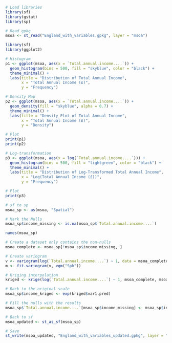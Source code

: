 ```{r}
# Load libraries
library(sf)
library(gstat)
library(sp)
```

```{r}

# Read gpkg
msoa <- st_read("England_with_variables.gpkg", layer = "msoa")
```

```{r}
library(sf)
library(ggplot2)

# Histogram
p1 <- ggplot(msoa, aes(x = `Total.annual.income....`)) +
  geom_histogram(bins = 500, fill = "skyblue", color = "black") +
  theme_minimal() +
  labs(title = "Distribution of Total Annual Income",
       x = "Total Annual Income (£)",
       y = "Frequency")

# Density Map
p2 <- ggplot(msoa, aes(x = `Total.annual.income....`)) +
  geom_density(fill = "skyblue", alpha = 0.7) +
  theme_minimal() +
  labs(title = "Density Plot of Total Annual Income",
       x = "Total Annual Income (£)",
       y = "Density")

# Plot
print(p1)
print(p2)

# Log-transformation
p3 <- ggplot(msoa, aes(x = log(`Total.annual.income....`))) +
  geom_histogram(bins = 500, fill = "lightgreen", color = "black") +
  theme_minimal() +
  labs(title = "Distribution of Log-Transformed Total Annual Income",
       x = "Log(Total Annual Income (£))",
       y = "Frequency")

# Plot
print(p3)

```

```{r}
# sf to sp
msoa_sp <- as(msoa, "Spatial")
```

```{r}
# Mark the Nulls
msoa_sp$income_missing <- is.na(msoa_sp$`Total.annual.income....`)
```

```{r}
names(msoa_sp)
```

```{r}

# Create a dataset only contains the non-nulls
msoa_complete <- msoa_sp[!msoa_sp$income_missing, ]

# Create variogram
v <- variogram(log(`Total.annual.income....`) ~ 1, data = msoa_complete)
m <- fit.variogram(v, vgm("Sph"))

# Kriging interpolation
kriged <- krige(log(`Total.annual.income....`) ~ 1, msoa_complete, msoa_sp, model = m)

# Back to the original scale
msoa_sp$income_kriged <- exp(kriged$var1.pred)

# Fill the nulls with the results
msoa_sp$`Total.annual.income....`[msoa_sp$income_missing] <- msoa_sp$income_kriged[msoa_sp$income_missing]

# Back to sf
msoa_updated <- st_as_sf(msoa_sp)

# Save
st_write(msoa_updated, "England_with_variables_updated.gpkg", layer = "msoa", driver = "GPKG")
```






